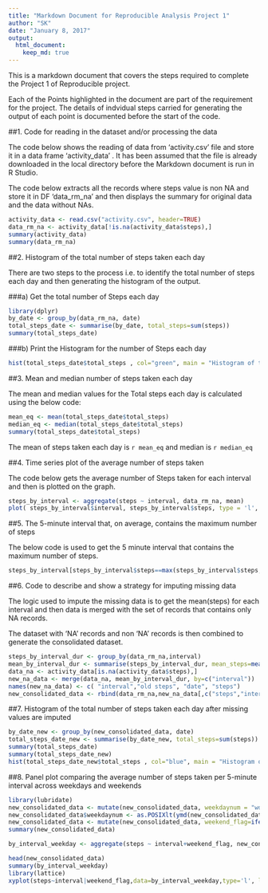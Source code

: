 ```yaml
---
title: "Markdown Document for Reproducible Analysis Project 1"
author: "SK"
date: "January 8, 2017"
output: 
  html_document:
    keep_md: true
---
```


This is a markdown document that covers the steps required to complete the Project 1 of Reproducible project. 

Each of the Points highlighted in the document are part of the requirement for the project. The details of indvidual steps carried for generating the output of each point is documented before the start of the code.

##1. Code for reading in the dataset and/or processing the data

The code below shows the reading of data from 'activity.csv' file and store it in a data frame 'activity_data' . It has been assumed that the file is already downloaded in the local directory before the Markdown document is run in R Studio.

The code below extracts all the records where steps value is non NA and store it in DF 'data_rm_na' and then displays the summary for original data and the data without NAs.

```r
activity_data <- read.csv("activity.csv", header=TRUE)
data_rm_na <- activity_data[!is.na(activity_data$steps),]
summary(activity_data)
summary(data_rm_na)
```

##2. Histogram of the total number of steps taken each day

There are two steps to the process i.e. to identify the total number of steps each day and then generating the histogram of the output.

###a) Get the total number of Steps each day

```r
library(dplyr)
by_date <- group_by(data_rm_na, date)
total_steps_date <- summarise(by_date, total_steps=sum(steps))
summary(total_steps_date)
```

###b) Print the Histogram for the number of Steps each day

```r
hist(total_steps_date$total_steps , col="green", main = "Histogram of the total number of steps taken each day", xlab="Total Number of Steps" )
```

##3. Mean and median number of steps taken each day

The mean and median values for the Total steps each day is calculated using the below code:

```r
mean_eq <- mean(total_steps_date$total_steps)
median_eq <- median(total_steps_date$total_steps)
summary(total_steps_date$total_steps)
```

The mean of steps taken each day is `r mean_eq` and median is `r median_eq`

##4. Time series plot of the average number of steps taken

The code below gets the average number of Steps taken for each interval and then is plotted on the graph.

```r
steps_by_interval <- aggregate(steps ~ interval, data_rm_na, mean)
plot( steps_by_interval$interval, steps_by_interval$steps, type = 'l', xlab='Interval', ylab='Average Number of Steps')
```

##5. The 5-minute interval that, on average, contains the maximum number of steps

The below code is used to get the 5 minute interval that contains the maximum number of steps.

```r
steps_by_interval[steps_by_interval$steps==max(steps_by_interval$steps, na.rm=TRUE),]
```

##6. Code to describe and show a strategy for imputing missing data

The logic used to impute the missing data is to get the mean(steps) for each interval and then data is merged with the set of records that contains only NA records.

The dataset with 'NA' records and non 'NA' records is then combined to generate the consolidated dataset.

```r
steps_by_interval_dur <- group_by(data_rm_na,interval)
mean_by_interval_dur <- summarise(steps_by_interval_dur, mean_steps=mean(steps))
data_na <- activity_data[is.na(activity_data$steps),]
new_na_data <- merge(data_na, mean_by_interval_dur, by=c("interval"))
names(new_na_data) <- c( "interval","old steps", "date", "steps")
new_consolidated_data <- rbind(data_rm_na,new_na_data[,c("steps","interval","date")] )
```

##7. Histogram of the total number of steps taken each day after missing values are imputed


```r
by_date_new <- group_by(new_consolidated_data, date)
total_steps_date_new <- summarise(by_date_new, total_steps=sum(steps))
summary(total_steps_date)
summary(total_steps_date_new)
hist(total_steps_date_new$total_steps , col="blue", main = "Histogram of the total number of steps taken each day", xlab="Total Number of Steps" )
```

##8. Panel plot comparing the average number of steps taken per 5-minute interval across weekdays and weekends


```r
library(lubridate)
new_consolidated_data <- mutate(new_consolidated_data, weekdaynum = "wd")
new_consolidated_data$weekdaynum <- as.POSIXlt(ymd(new_consolidated_data$date))$wday
new_consolidated_data <- mutate(new_consolidated_data, weekend_flag=ifelse(weekdaynum %in% c(0,6),'weekend','weekday'))
summary(new_consolidated_data)

by_interval_weekday <- aggregate(steps ~ interval+weekend_flag, new_consolidated_data, mean)

head(new_consolidated_data)
summary(by_interval_weekday)
library(lattice)
xyplot(steps~interval|weekend_flag,data=by_interval_weekday,type='l', layout=c(1,2) )
```


